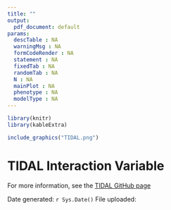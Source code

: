 ```yaml
---
title: ""
output:
  pdf_document: default
params:
  descTable : NA
  warningMsg : NA
  formCodeRender : NA
  statement : NA
  fixedTab : NA
  randomTab : NA
  N : NA
  mainPlot : NA
  phenotype : NA
  modelType : NA
---
```



``` r
library(knitr)
library(kableExtra)

include_graphics("TIDAL.png")
```

# TIDAL Interaction Variable

For more information, see the [TIDAL GitHub page](https://github.com/AmeliaES/TIDAL)

Date generated: `r Sys.Date()`
File uploaded:
